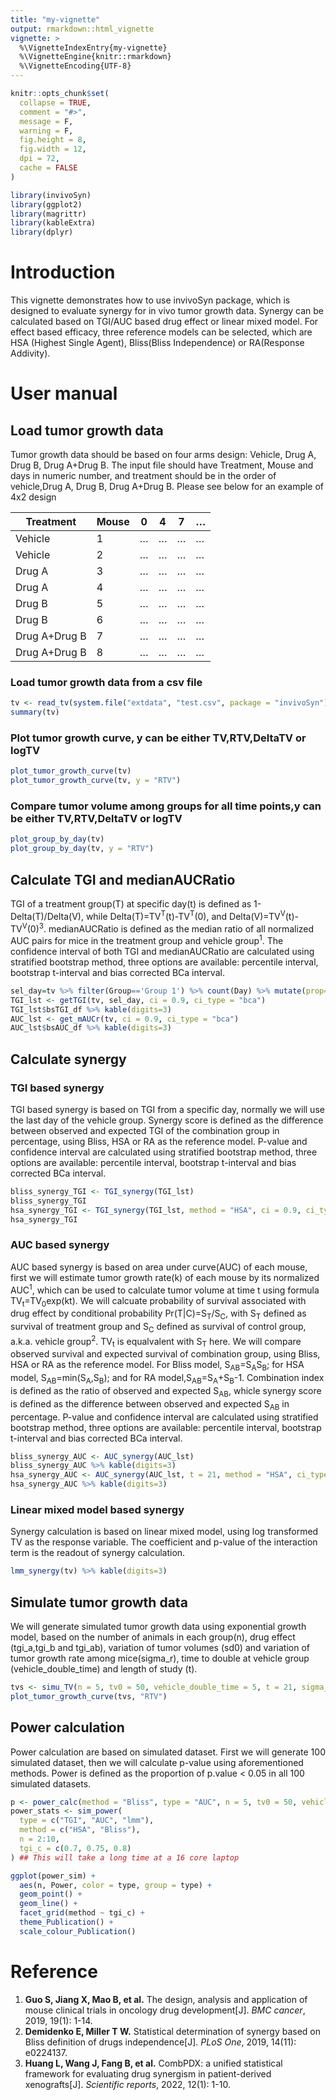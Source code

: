 ```yaml
---
title: "my-vignette"
output: rmarkdown::html_vignette
vignette: >
  %\VignetteIndexEntry{my-vignette}
  %\VignetteEngine{knitr::rmarkdown}
  %\VignetteEncoding{UTF-8}
---
```


```r
knitr::opts_chunk$set(
  collapse = TRUE,
  comment = "#>",
  message = F,
  warning = F,
  fig.height = 8,
  fig.width = 12,
  dpi = 72,
  cache = FALSE
)
```

```r
library(invivoSyn)
library(ggplot2)
library(magrittr)
library(kableExtra)
library(dplyr)
```

# Introduction

This vignette demonstrates how to use invivoSyn package, which is designed to evaluate synergy for in vivo tumor growth data. Synergy can be calculated based on TGI/AUC based drug effect or linear mixed model. For effect based efficacy, three reference models can be selected, which are HSA (Highest Single Agent), Bliss(Bliss Independence) or RA(Response Addivity).

# User manual

## Load tumor growth data

Tumor growth data should be based on four arms design: Vehicle, Drug A, Drug B, Drug A+Drug B. The input file should have Treatment, Mouse and days in numeric number, and treatment should be in the order of vehicle,Drug A, Drug B, Drug A+Drug B. Please see below for an example of 4x2 design

| Treatment     | Mouse | 0   | 4   | 7   | ... |
|---------------|-------|-----|-----|-----|-----|
| Vehicle       | 1     | ... | ... | ... | ... |
| Vehicle       | 2     | ... | ... | ... | ... |
| Drug A        | 3     | ... | ... | ... | ... |
| Drug A        | 4     | ... | ... | ... | ... |
| Drug B        | 5     | ... | ... | ... | ... |
| Drug B        | 6     | ... | ... | ... | ... |
| Drug A+Drug B | 7     | ... | ... | ... | ... |
| Drug A+Drug B | 8     | ... | ... | ... | ... |

### Load tumor growth data from a csv file
```r
tv <- read_tv(system.file("extdata", "test.csv", package = "invivoSyn"))
summary(tv)
```

### Plot tumor growth curve, y can be either TV,RTV,DeltaTV or logTV
```r
plot_tumor_growth_curve(tv)
plot_tumor_growth_curve(tv, y = "RTV")
```

### Compare tumor volume among groups for all time points,y can be either TV,RTV,DeltaTV or logTV
```r
plot_group_by_day(tv)
plot_group_by_day(tv, y = "RTV")
```

## Calculate TGI and medianAUCRatio

TGI of a treatment group(T) at specific day(t) is defined as 1-Delta(T)/Delta(V), while Delta(T)=TV^T^(t)-TV^T^(0), and Delta(V)=TV^V^(t)-TV^V^(0)^3^. medianAUCRatio is defined as the median ratio of all normalized AUC pairs for mice in the treatment group and vehicle group^1^. The confidence interval of both TGI and medianAUCRatio are calculated using stratified bootstrap method, three options are available: percentile interval, bootstrap t-interval and bias corrected BCa interval.
```r
sel_day=tv %>% filter(Group=='Group 1') %>% count(Day) %>% mutate(prop=n/max(n)) %>% filter(prop>=0.8) %>% pull(Day) %>% max()
TGI_lst <- getTGI(tv, sel_day, ci = 0.9, ci_type = "bca")
TGI_lst$bsTGI_df %>% kable(digits=3)
AUC_lst <- get_mAUCr(tv, ci = 0.9, ci_type = "bca")
AUC_lst$bsAUC_df %>% kable(digits=3)
```

## Calculate synergy 

### TGI based synergy
TGI based synergy is based on TGI from a specific day, normally we will use the last day of the vehicle group. Synergy score is defined as the difference between observed and expected TGI  of the combination group in percentage, using Bliss, HSA or RA as the reference model. P-value and confidence interval are calculated using stratified bootstrap method, three options are available: percentile interval, bootstrap t-interval and bias corrected BCa interval. 
```r
bliss_synergy_TGI <- TGI_synergy(TGI_lst)
bliss_synergy_TGI
hsa_synergy_TGI <- TGI_synergy(TGI_lst, method = "HSA", ci = 0.9, ci_type = "bca", save = T)
hsa_synergy_TGI
```

### AUC based synergy
AUC based synergy is based on area under curve(AUC) of each mouse, first we will estimate tumor growth rate(k) of each mouse by its normalized AUC^1^, which can be used to calculate tumor volume at time t using formula TV~t~=TV~0~exp(kt). We will calcuate probability of survival associated with drug effect by conditional probability Pr(T|C)=S~T~/S~C~, with S~T~ defined as survival of treatment group and S~C~ defined as survival of control group, a.k.a. vehicle group^2^. TV~t~ is equalvalent with S~T~ here. We will compare observed survival and expected survival of combination group, using Bliss, HSA or RA as the reference model. For Bliss model, S~AB~=S~A~S~B~; for HSA model, S~AB~=min(S~A~,S~B~); and for RA model,S~AB~=S~A~+S~B~-1. Combination index is defined as the ratio of observed and expected S~AB~, whicle synergy score is defined as the difference between observed and expected S~AB~ in percentage. P-value and confidence interval are calculated using stratified bootstrap method, three options are available: percentile interval, bootstrap t-interval and bias corrected BCa interval. 
```r
bliss_synergy_AUC <- AUC_synergy(AUC_lst)
bliss_synergy_AUC %>% kable(digits=3)
hsa_synergy_AUC <- AUC_synergy(AUC_lst, t = 21, method = "HSA", ci_type = "bca", ci = 0.9, save = T)
hsa_synergy_AUC %>% kable(digits=3)
```

### Linear mixed model based synergy
Synergy calculation is based on linear mixed model, using log transformed TV as the response variable. The coefficient and p-value of the interaction term is the readout of synergy calculation.
```r
lmm_synergy(tv) %>% kable(digits=3)
```

## Simulate tumor growth data
We will generate simulated tumor growth data using exponential growth model, based on the number of animals in each group(n), drug effect (tgi_a,tgi_b and tgi_ab), variation of tumor volumes (sd0) and variation of tumor growth rate among mice(sigma_r), time to double at vehicle group (vehicle_double_time) and length of study (t).
```r
tvs <- simu_TV(n = 5, tv0 = 50, vehicle_double_time = 5, t = 21, sigma_r = 0.1, tgi_a = 0.5, tgi_b = 0.4, tgi_c = 0.8)
plot_tumor_growth_curve(tvs, "RTV")
```

## Power calculation
Power calculation are based on simulated dataset. First we will generate 100 simulated dataset, then we will calculate p-value using aforementioned methods. Power is defined as the proportion of p.value < 0.05 in all 100 simulated datasets.
```r
p <- power_calc(method = "Bliss", type = "AUC", n = 5, tv0 = 50, vehicle_double_time = 5, t = 21, sigma_r = 0.1, tgi_a = 0.5, tgi_b = 0.4, tgi_c = 0.8)
power_stats <- sim_power(
  type = c("TGI", "AUC", "lmm"),
  method = c("HSA", "Bliss"),
  n = 2:10,
  tgi_c = c(0.7, 0.75, 0.8)
) ## This will take a long time at a 16 core laptop
```

```r
ggplot(power_sim) +
  aes(n, Power, color = type, group = type) +
  geom_point() +
  geom_line() +
  facet_grid(method ~ tgi_c) +
  theme_Publication() +
  scale_colour_Publication()
```

# Reference
1. **Guo S, Jiang X, Mao B, et al.** The design, analysis and application of mouse clinical trials in oncology drug development[J]. *BMC cancer*, 2019, 19(1): 1-14.
2. **Demidenko E, Miller T W.** Statistical determination of synergy based on Bliss definition of drugs independence[J]. *PLoS One*, 2019, 14(11): e0224137.
3. **Huang L, Wang J, Fang B, et al.** CombPDX: a unified statistical framework for evaluating drug synergism in patient-derived xenografts[J]. *Scientific reports*, 2022, 12(1): 1-10.
